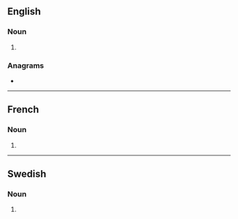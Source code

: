 {{also|niqābs}}
==English==

===Noun===
{{head|en|noun form}}

# {{plural of|en|niqab}}

===Anagrams===
* {{anagrams|en|a=abinqs|naqibs}}

----

==French==

===Noun===
{{head|fr|noun plural form|g=?}}

# {{plural of|fr|niqab}}

----

==Swedish==

===Noun===
{{head|sv|noun form}}

# {{sv-noun-form-indef-gen|niqab}}